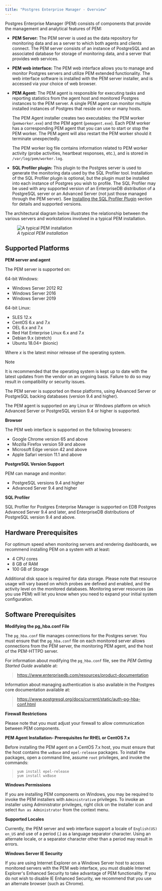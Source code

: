 ```yaml
---
title: "Postgres Enterprise Manager - Overview"
---
```


<div id="pem_overview" class="registered_link"></div>


Postgres Enterprise Manager (PEM) consists of components that provide the management and analytical features of PEM:

-   **PEM Server:** The PEM server is used as the data repository for monitoring data and as a server to which both agents and clients connect. The PEM server consists of an instance of PostgreSQL and an associated database for storage of monitoring data, and a server that provides web services.

-   **PEM web interface:** The PEM web interface allows you to manage and monitor Postgres servers and utilize PEM extended functionality. The web interface software is installed with the PEM server installer, and is accessed via your choice of web browser.

-   **PEM Agent:** The PEM agent is responsible for executing tasks and reporting statistics from the agent host and monitored Postgres instances to the PEM server. A single PEM agent can monitor multiple installed instances of Postgres that reside on one or many hosts.

    The PEM Agent installer creates two executables: the PEM worker (`pemworker.exe`) and the PEM agent (`pemagent.exe`). Each PEM worker has a corresponding PEM agent that you can use to start or stop the PEM worker. The PEM agent will also restart the PEM worker should it terminate unexpectedly.

    The PEM worker log file contains information related to PEM worker activity (probe activities, heartbeat responses, etc.), and is stored in `/var/log/pem/worker.log`.

-   **SQL Profiler plugin:** This plugin to the Postgres server is used to generate the monitoring data used by the SQL Profiler tool. Installation of the SQL Profiler plugin is optional, but the plugin must be installed into each instance of Postgres you wish to profile. The SQL Profiler may be used with any supported version of an EnterpriseDB distribution of a PostgreSQL server or an Advanced Server (not just those managed through the PEM server). See [Installing the SQL Profiler Plugin](#installing_the_sql_profiler_plugin) section for details and supported versions.

The architectural diagram below illustrates the relationship between the various servers and workstations involved in a typical PEM installation.

<figure><img src="images/pem_installation_overview.png" class="align-center" alt="A typical PEM installation" /><figcaption aria-hidden="true"><em>A typical PEM installation</em></figcaption></figure>

## Supported Platforms



**PEM server and agent**

The PEM server is supported on:

64-bit Windows:

-   Windows Server 2012 R2
-   Windows Server 2016
-   Windows Server 2019

64-bit Linux:

-   SLES 12.x
-   CentOS 6.x and 7.x
-   OEL 6.x and 7.x
-   Red Hat Enterprise Linux 6.x and 7.x
-   Debian 9.x (stretch)
-   Ubuntu 18.04+ (bionic)

Where *x* is the latest minor relrease of the operating system.

<div class="note">

<div class="title">

Note

</div>

It is recommended that the operating system is kept up to date with the latest updates from the vendor on an ongoing basis. Failure to do so may result in compatibility or security issues.

</div>

The PEM server is supported on these platforms, using Advanced Server or PostgreSQL backing databases (version 9.4 and higher).

The PEM agent is supported on any Linux or Windows platform on which Advanced Server or PostgreSQL version 9.4 or higher is supported.

**Browser**

The PEM web interface is supported on the following browsers:

-   Google Chrome version 65 and above
-   Mozilla Firefox version 59 and above
-   Microsoft Edge version 42 and above
-   Apple Safari version 11.1 and above

**PostgreSQL Version Support**

PEM can manage and monitor:

-   PostgreSQL versions 9.4 and higher
-   Advanced Server 9.4 and higher

**SQL Profiler**

SQL Profiler for Postgres Enterprise Manager is supported on EDB Postgres Advanced Server 9.4 and later, and EnterpriseDB distributions of PostgreSQL version 9.4 and above.

## Hardware Prerequisites



For optimum speed when monitoring servers and rendering dashboards, we recommend installing PEM on a system with at least:

-   4 CPU cores
-   8 GB of RAM
-   100 GB of Storage

Additional disk space is required for data storage. Please note that resource usage will vary based on which probes are defined and enabled, and the activity level on the monitored databases. Monitoring server resources (as you use PEM) will let you know when you need to expand your initial system configuration.

<div id="software_prerequisites" class="registered_link"></div>

## Software Prerequisites



**Modifying the pg\_hba.conf File**

The `pg_hba.conf` file manages connections for the Postgres server. You must ensure that the `pg_hba.conf` file on each monitored server allows connections from the PEM server, the monitoring PEM agent, and the host of the PEM-HTTPD server.

For information about modifying the `pg_hba.conf` file, see the *PEM Getting Started Guide* available at:

> <https://www.enterprisedb.com/resources/product-documentation>

Information about managing authentication is also available in the Postgres core documentation available at:

> <https://www.postgresql.org/docs/current/static/auth-pg-hba-conf.html>

**Firewall Restrictions**

Please note that you must adjust your firewall to allow communication between PEM components.

**PEM Agent Installation- Prerequisites for RHEL or CentOS 7.x**

Before installing the PEM agent on a CentOS 7.x host, you must ensure that the host contains the `wxBase` and `epel-release` packages. To install the packages, open a command line, assume `root` privileges, and invoke the commands:

> `yum install epel-release`  
> `yum install wxBase`

**Windows Permissions**

If you are installing PEM components on Windows, you may be required to invoke the PEM installers with `Administrative` privileges. To invoke an installer using Administrator privileges, right click on the installer icon and select `Run as Administrator` from the context menu.

**Supported Locales**

Currently, the PEM server and web interface support a locale of `English(US) en_US` and use of a period (.) as a language separator character. Using an alternate locale, or a separator character other than a period may result in errors.

**Windows Server IE Security**

If you are using Internet Explorer on a Windows Server host to access monitored servers with the PEM web interface, you must disable Internet Explorer's Enhanced Security to take advantage of PEM functionality. If you do not wish to disable IE Enhanced Security, we recommend that you use an alternate browser (such as Chrome).
